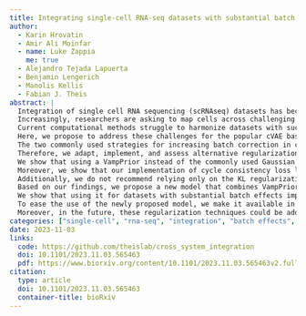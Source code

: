 ```yaml
---
title: Integrating single-cell RNA-seq datasets with substantial batch effects
author:
  - Karin Hrovatin
  - Amir Ali Moinfar
  - name: Luke Zappia
    me: true
  - Alejandro Tejada Lapuerta
  - Benjamin Lengerich
  - Manolis Kellis
  - Fabian J. Theis
abstract: |
  Integration of single cell RNA sequencing (scRNAseq) datasets has become a standard part of the analysis, with conditional variational autoencoders (cVAE) being among the most popular approaches.
  Increasingly, researchers are asking to map cells across challenging cases such as cross-organs, species, or organoids and primary tissue, as well as different scRNAseq protocols, including single cell and single nuclei.
  Current computational methods struggle to harmonize datasets with such substantial differences, driven by technical or biological variation.
  Here, we propose to address these challenges for the popular cVAE based approaches by introducing and comparing a series of regularization constraints.
  The two commonly used strategies for increasing batch correction in cVAEs, that is Kullback Leibler divergence (KL) regularization strength tuning and adversarial learning, suffer from substantial loss of biological information.
  Therefore, we adapt, implement, and assess alternative regularization strategies for cVAEs and investigate how they improve batch effect removal or better preserve biological variation, enabling us to propose an optimal cVAE-based integration strategy for complex systems.
  We show that using a VampPrior instead of the commonly used Gaussian prior not only improves the preservation of biological variation but also unexpectedly batch correction.
  Moreover, we show that our implementation of cycle consistency loss leads to significantly better biological preservation than adversarial learning implemented in the previously proposed GLUE model.
  Additionally, we do not recommend relying only on the KL regularization strength tuning for increasing batch correction, as it removes both biological and batch information without discriminating between the two.
  Based on our findings, we propose a new model that combines VampPrior and cycle-consistency loss.
  We show that using it for datasets with substantial batch effects improves downstream interpretation of cell states and biological conditions.
  To ease the use of the newly proposed model, we make it available in the scvitools package as an external model named sysVI.
  Moreover, in the future, these regularization techniques could be added to other established cVAE based models to improve the integration of datasets with substantial batch effects.
categories: ["single-cell", "rna-seq", "integration", "batch effects", "methods"]
date: 2023-11-03
links:
  code: https://github.com/theislab/cross_system_integration
  doi: 10.1101/2023.11.03.565463
  pdf: https://www.biorxiv.org/content/10.1101/2023.11.03.565463v2.full.pdf
citation:
  type: article
  doi: 10.1101/2023.11.03.565463
  container-title: bioRxiv
---
```

